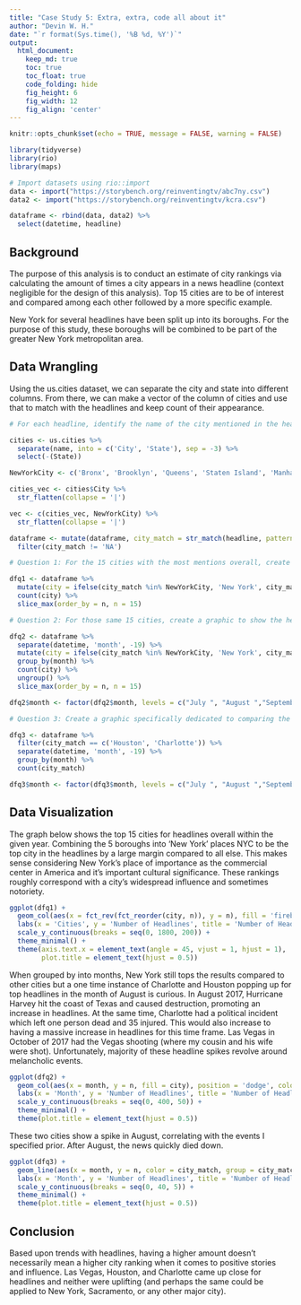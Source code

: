 ---
title: "Case Study 5: Extra, extra, code all about it"
author: "Devin W. H."
date: "`r format(Sys.time(), '%B %d, %Y')`"
output:
  html_document:  
    keep_md: true
    toc: true
    toc_float: true
    code_folding: hide
    fig_height: 6
    fig_width: 12
    fig_align: 'center'
---

```{r, echo=FALSE}

knitr::opts_chunk$set(echo = TRUE, message = FALSE, warning = FALSE)

```

```{r load_libraries, include=FALSE}

library(tidyverse)
library(rio)
library(maps)

```

```{r load_data}

# Import datasets using rio::import
data <- import("https://storybench.org/reinventingtv/abc7ny.csv")
data2 <- import("https://storybench.org/reinventingtv/kcra.csv")

dataframe <- rbind(data, data2) %>%
  select(datetime, headline)

```

## Background

The purpose of this analysis is to conduct an estimate of city rankings via calculating the amount of times a city appears in a news headline (context negligible for the design of this analysis). Top 15 cities are to be of interest and compared among each other followed by a more specific example.

New York for several headlines have been split up into its boroughs. For the purpose of this study, these boroughs will be combined to be part of the greater New York metropolitan area.

## Data Wrangling

Using the us.cities dataset, we can separate the city and state into different columns. From there, we can make a vector of the column of cities and use that to match with the headlines and keep count of their appearance.

```{r tidy_data_1}

# For each headline, identify the name of the city mentioned in the headline (if any)

cities <- us.cities %>%
  separate(name, into = c('City', 'State'), sep = -3) %>%
  select(-(State))

NewYorkCity <- c('Bronx', 'Brooklyn', 'Queens', 'Staten Island', 'Manhattan')

cities_vec <- cities$City %>%
  str_flatten(collapse = '|')

vec <- c(cities_vec, NewYorkCity) %>%
  str_flatten(collapse = '|')

dataframe <- mutate(dataframe, city_match = str_match(headline, pattern = vec)) %>%
  filter(city_match != 'NA')

```

```{r}

# Question 1: For the 15 cities with the most mentions overall, create a graphic that summarizes their mentions. Write a paragraph in which you discuss the results. Do they make sense? Do you need to make changes? If something looks wrong, fix your code and run it again to find the new top 15.

dfq1 <- dataframe %>%
  mutate(city = ifelse(city_match %in% NewYorkCity, 'New York', city_match)) %>%
  count(city) %>%
  slice_max(order_by = n, n = 15)

```

```{r}

# Question 2: For those same 15 cities, create a graphic to show the headline count for each city for each month. Write a paragraph to discuss meaningful insights from the graph about headlines over time for certain cities and/or other features and trends you notice in the graph.

dfq2 <- dataframe %>%
  separate(datetime, 'month', -19) %>%
  mutate(city = ifelse(city_match %in% NewYorkCity, 'New York', city_match)) %>%
  group_by(month) %>%
  count(city) %>%
  ungroup() %>%
  slice_max(order_by = n, n = 15)

dfq2$month <- factor(dfq2$month, levels = c("July ", "August ","September ", "October ", "November ", "December ", "January "))

```

```{r}

# Question 3: Create a graphic specifically dedicated to comparing the headlines generated about Houston, TX and Charlotte, NC over time (by month). What trends do you notice?

dfq3 <- dataframe %>%
  filter(city_match == c('Houston', 'Charlotte')) %>%
  separate(datetime, 'month', -19) %>%
  group_by(month) %>%
  count(city_match)

dfq3$month <- factor(dfq3$month, levels = c("July ", "August ","September ", "October ", "November ", "December ", "January "))

```

## Data Visualization

The graph below shows the top 15 cities for headlines overall within the given year.
Combining the 5 boroughs into 'New York' places NYC to be the top city in the headlines by a large margin compared to all else. This makes sense considering New York's place of importance as the commercial center in America and it's important cultural significance. These rankings roughly correspond with a city's widespread influence and sometimes notoriety.

```{r plot_data}

ggplot(dfq1) +
  geom_col(aes(x = fct_rev(fct_reorder(city, n)), y = n), fill = 'firebrick', color = 'black') +
  labs(x = 'Cities', y = 'Number of Headlines', title = 'Number of Headlines By Top 15 Cities') +
  scale_y_continuous(breaks = seq(0, 1800, 200)) +
  theme_minimal() +
  theme(axis.text.x = element_text(angle = 45, vjust = 1, hjust = 1),
        plot.title = element_text(hjust = 0.5))

```

When grouped by into months, New York still tops the results compared to other cities but a one time instance of Charlotte and Houston popping up for top headlines in the month of August is curious. In August 2017, Hurricane Harvey hit the coast of Texas and caused destruction, promoting an increase in headlines. At the same time, Charlotte had a political incident which left one person dead and 35 injured. This would also increase to having a massive increase in headlines for this time frame. Las Vegas in October of 2017 had the Vegas shooting (where my cousin and his wife were shot). Unfortunately, majority of these headline spikes revolve around melancholic events.

```{r}

ggplot(dfq2) +
  geom_col(aes(x = month, y = n, fill = city), position = 'dodge', color = 'black') +
  labs(x = 'Month', y = 'Number of Headlines', title = 'Number of Headlines By Month From Top 15 Cities', fill = 'City') +
  scale_y_continuous(breaks = seq(0, 400, 50)) +
  theme_minimal() +
  theme(plot.title = element_text(hjust = 0.5))

```

These two cities show a spike in August, correlating with the events I specified prior. After August, the news quickly died down.

```{r}

ggplot(dfq3) +
  geom_line(aes(x = month, y = n, color = city_match, group = city_match), size = 1) +
  labs(x = 'Month', y = 'Number of Headlines', title = 'Number of Headlines By Month From Houston, TX and Charlotte, NC', color = 'City') +
  scale_y_continuous(breaks = seq(0, 40, 5)) +
  theme_minimal() +
  theme(plot.title = element_text(hjust = 0.5))

```

## Conclusion

Based upon trends with headlines, having a higher amount doesn't necessarily mean a higher city ranking when it comes to positive stories and influence. Las Vegas, Houston, and Charlotte came up close for headlines and neither were uplifting (and perhaps the same could be applied to New York, Sacramento, or any other major city).

